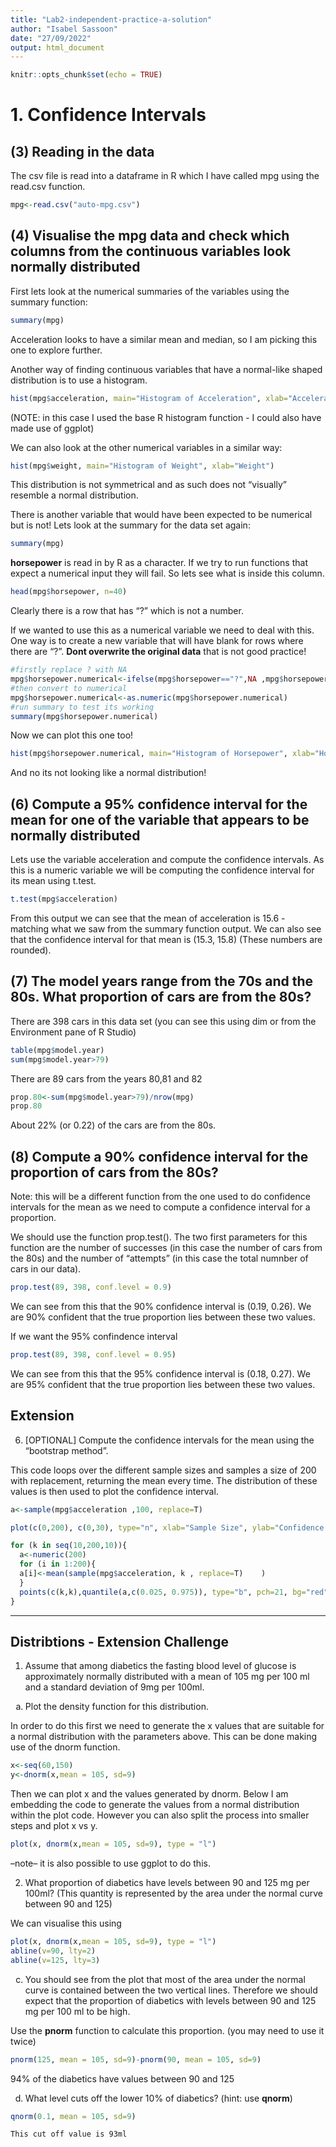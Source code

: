 ```yaml
---
title: "Lab2-independent-practice-a-solution"
author: "Isabel Sassoon"
date: "27/09/2022"
output: html_document
---
```


```r
knitr::opts_chunk$set(echo = TRUE)
```

# 1.  Confidence Intervals

## (3) Reading in the data

The csv file is read into a dataframe in R which I have called mpg using the read.csv function.

```r
mpg<-read.csv("auto-mpg.csv")
```

## (4) Visualise the mpg data and check which columns from the continuous variables look normally distributed

First lets look at the numerical summaries of the variables using the summary function:

```r
summary(mpg)
```

Acceleration looks to have a similar mean and median, so I am picking this one to explore further.

Another way of finding continuous variables that have a normal-like shaped distribution is to use a histogram.

```r
hist(mpg$acceleration, main="Histogram of Acceleration", xlab="Acceleration")
```

(NOTE: in this case I used the base R histogram function - I could also have made use of ggplot)

We can also look at the other numerical variables in a similar way:

```r
hist(mpg$weight, main="Histogram of Weight", xlab="Weight")
```

This distribution is not symmetrical and as such does not "visually" resemble a normal distribution. 

There is another variable that would have been expected to be numerical but is not! Lets look at the summary for the data set again:

```r
summary(mpg)
```

**horsepower** is read in by R as a character. If we try to run functions that expect a numerical input they will fail. So lets see what is inside this column. 

```r
head(mpg$horsepower, n=40)
```

Clearly there is a row that has "?" which is not a number.

If we wanted to use this as a numerical variable we need to deal with this. One way is to create a new variable that will have blank for rows where there are "?".
__Dont overwrite the original data__ that is not good practice!

```r
#firstly replace ? with NA
mpg$horsepower.numerical<-ifelse(mpg$horsepower=="?",NA ,mpg$horsepower)
#then convert to numerical
mpg$horsepower.numerical<-as.numeric(mpg$horsepower.numerical)
#run summary to test its working
summary(mpg$horsepower.numerical)
```

Now we can plot this one too!

```r
hist(mpg$horsepower.numerical, main="Histogram of Horsepower", xlab="Horsepower")
```
And no its not looking like a normal distribution!



## (6) Compute a 95% confidence interval for the mean for one of the variable that appears to be normally distributed

Lets use the variable acceleration and compute the confidence intervals. As this is a numeric variable we will be computing the confidence interval for its mean using t.test.



```r
t.test(mpg$acceleration)
```

From this output we can see that the mean of acceleration is 15.6 - matching what we saw from the summary function output. We can also see that the confidence interval for that mean is (15.3, 15.8) (These numbers are rounded).


## (7) The model years range from the 70s and the 80s. What proportion of cars are from the 80s? 

There are 398 cars in this data set (you can see this using dim or from the Environment pane of R Studio)

```r
table(mpg$model.year)
sum(mpg$model.year>79)
```

There are 89 cars from the years 80,81 and 82

```r
prop.80<-sum(mpg$model.year>79)/nrow(mpg)
prop.80
```

About 22% (or 0.22) of the cars are from the 80s.


## (8) Compute a 90% confidence interval for the proportion of cars from the 80s?

Note: this will be a different function from the one used to do confidence intervals for the mean as we need to compute a confidence interval for a proportion.

We should use the function prop.test(). The two first parameters for this function are the number of successes (in this case the number of cars from the 80s) and the number of "attempts" (in this case the total numnber of cars in our data).

```r
prop.test(89, 398, conf.level = 0.9)
```

We can see from this that the 90% confidence interval is (0.19,  0.26). We are 90% confident that the true proportion lies between these two values.

If we want the 95% confindence interval

```r
prop.test(89, 398, conf.level = 0.95)
```

We can see from this that the 95% confidence interval is (0.18,  0.27). We are 95% confident that the true proportion lies between these two values.

## Extension  
(6) [OPTIONAL] Compute the confidence intervals for the mean using the "bootstrap method".	

This code loops over the different sample sizes and samples a size of 200 with replacement, returning the mean every time.
The distribution of these values is then used to plot the confidence interval.

```r
a<-sample(mpg$acceleration ,100, replace=T)	

plot(c(0,200), c(0,30), type="n", xlab="Sample Size", ylab="Confidence Interval")

for (k in seq(10,200,10)){
  a<-numeric(200)
  for (i in 1:200){
  a[i]<-mean(sample(mpg$acceleration, k , replace=T)	)
  }
  points(c(k,k),quantile(a,c(0.025, 0.975)), type="b", pch=21, bg="red")
}
```

	
***

## Distribtions - Extension Challenge

(1) Assume that among diabetics the fasting blood level of glucose is approximately normally distributed with a mean of 105 mg per 100 ml and a standard deviation of 9mg per 100ml.

(a) Plot the density function for this distribution.

In order to do this first we need to generate the x values that are suitable for a normal distribution with the parameters above. This can be done making use of the dnorm function.
```r
x<-seq(60,150)
y<-dnorm(x,mean = 105, sd=9)
```

Then we can plot x and the values generated by dnorm. Below I am embedding the code to generate the values from a normal distribution within the plot code. However you can also split the process into smaller steps and plot x vs y.

```r
plot(x, dnorm(x,mean = 105, sd=9), type = "l")
```

--note-- it is also possible to use ggplot to do this.

(2) What proportion of diabetics have levels between 90 and 125 mg per 100ml? (This quantity is represented by the area under the normal curve between 90 and 125)

We can visualise this using 

```r
plot(x, dnorm(x,mean = 105, sd=9), type = "l")
abline(v=90, lty=2)
abline(v=125, lty=3)
```

(c) You should see from the plot that most of the area under the normal curve is contained between the two vertical lines. Therefore we should expect that the proportion of diabetics with levels between 90 and 125 mg per 100 ml to be high. 


Use the **pnorm** function to calculate this proportion. (you may need to use it twice)

```r
pnorm(125, mean = 105, sd=9)-pnorm(90, mean = 105, sd=9)
```

94% of the diabetics have values between 90 and 125

(d) What level cuts off the lower 10% of diabetics? (hint: use **qnorm**)

```r
qnorm(0.1, mean = 105, sd=9)
```

	This cut off value is 93ml

